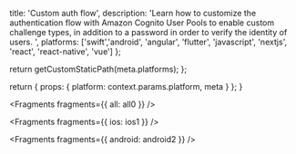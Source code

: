                   
  title: 'Custom auth flow',
  description: 'Learn how to customize the authentication flow with Amazon Cognito User Pools to enable custom challenge types, in addition to a password in order to verify the identity of users. ',
  platforms: ['swift','android', 'angular', 'flutter', 'javascript', 'nextjs', 'react', 'react-native', 'vue']
};

  return getCustomStaticPath(meta.platforms);
};

  return {
    props: {
      platform: context.params.platform,
      meta
    }
  };
}
          



<Fragments fragments={{ all: all0 }} />


<Fragments fragments={{ ios: ios1 }} />


<Fragments fragments={{ android: android2 }} />
